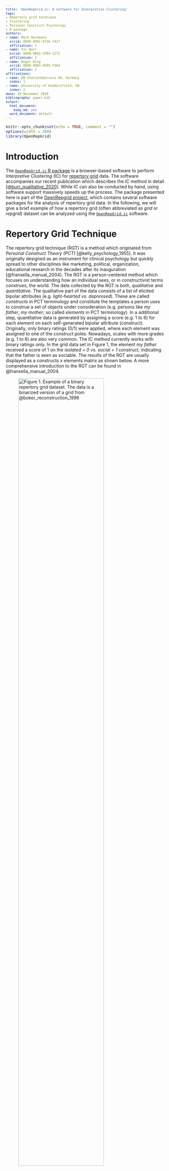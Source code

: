 ```yaml
---
title: 'OpenRepGrid.ic: A software for Interpretive Clustering'
tags:
- Repertory grid technique
- Clustering
- Personal Construct Psychology
- R package
authors:
- name: Mark Heckmann
  orcid: 0000-0002-0736-7417
  affiliation: 1
- name: Viv Burr
  orcid: 0000-0002-3784-1271
  affiliation: 2
- name: Nigel King
  orcid: 0000-0003-0585-7364
  affiliation: 2
affiliations:
- name: DB Station&Service AG, Germany
  index: 1
- name: University of Huddersfield, GB
  index: 2
date: 28 November 2020
bibliography: paper.bib
output:
  html_document:
    keep_md: yes
  word_document: default
---
```


<style type="text/css">
code.r{
  font-size: 12px;
}
pre {
  font-size: 12px
}
</style>


```r
knitr::opts_chunk$set(echo = TRUE, comment = "")
options(width = 200)
library(OpenRepGrid)
```

  
# Introduction

The [`OpenRepGrid.ic` R package](https://cran.r-project.org/web/packages/OpenRepGrid.ic/index.html) is a browser-based software to perform *Interpretive Clustering* (IC) for [repertory grid](https://en.wikipedia.org/wiki/Repertory_grid) data. The software accompanies our recent publication which describes the IC method in detail [[@burr_qualitative_2020]](https://doi.org/10.1080/14780887.2020.1794088). While IC can also be conducted by hand, using software support massively speeds up the process. The package presented here is part of the [OpenRepgrid project](http://openrepgrid.org/), which contains several software packages for the analysis of repertory grid data. In the following, we will give a brief example of how a repertory grid (often abbreviated as *grid* or *repgrid*) dataset can be analyzed using the [`OpenRepGrid.ic`](https://cran.r-project.org/web/packages/OpenRepGrid.ic/index.html) software.  


# Repertory Grid Technique 

The repertory grid technique (RGT) is a method which originated from *Personal Construct Theory (PCT)* [@kelly_psychology_1955]. It was originally designed as an instrument for clinical psychology but quickly spread to other disciplines like marketing, political, organization, educational research in the decades after its inauguration [@fransella_manual_2004]. The RGT is a person-centered method which focuses on understanding how an individual sees, or in constructivist terms *construes*, the world. The data collected by the RGT is both, *qualitative* and *quantitative*. The qualitative part of the data consists of a list of elicited bipolar attributes (e.g. *light-hearted vs. depressed*). These are called *constructs* in PCT terminology and constitute the templates a person uses to construe a set of objects under consideration (e.g. persons like *my father*, *my mother*; so called *elements* in PCT terminology). In a additional step, quantitative data is generated by assigning a score (e.g. 1 to 6) for each element on each self-generated bipolar attribute (construct). Originally, only binary ratings (0/1) were applied, where each element was assigned to one of the construct poles. Nowadays, scales with more grades (e.g. 1 to 6) are also very common. The IC method currently works with binary ratings only. In the grid data set in Figure 1, the element *my father* received a score of 1 on the *isolated = 0 vs. social = 1* construct, indicating that the father is seen as sociable. The results of the RGT are usually displayed as a constructs *x* elements matrix as shown below. A more comprehensive introduction to the RGT can be found in @fransella_manual_2004.


![**Figure 1.** Example of a binary repertory grid dataset. The data is a binarized version of a grid from @boker_reconstruction_1996](img/01-bertin-binary.png){ width=80% }


# Interpretive Clustering

IC is an idiographic method of interpretation which makes use of the qualitative and quantitative grid data. In addition to, for example, thematic analysis [see @braun_using_2006], IC not only takes into account the themes relevant in the participant's construing, but also the relation between the constructs via quantitative assessment. By assessing the constructs relations, implications which constructs hold for each other are identified. IC essentially identifies clusters of constructs which hold implications for each other. These clusters (or cliques) of constructs form the basis for a subsequent qualitative interpretation. We will provide a brief interpretation example below. The example builds on the analysis results the software generates as shown next. However, for a more thorough introduction to the IC method and comprehensive interpretations, the reader is referred to our publication [[@burr_qualitative_2020]](https://doi.org/10.1080/14780887.2020.1794088). 

# Running the software

The package can be downloaded from the CRAN repository via the R command `install.packages("OpenRepGrid.ic")`. The software is then started as follows.

```r
library(OpenRepGrid.ic)
ic()
```

Alternatively, there is a web version available under https://ic.openprepgrid.org. Also, a docker image is provided under https://hub.docker.com/repository/docker/markheckmann/openrepgrid.ic. Below a screenshot of the user interface is displayed. The image shows a grid dataset from an interview with *Sylvia* which is also contained in the package.

![**Figure 2.** Screenshot of the software.](img/02-screenshot.png)

The results of the IC analysis is not displayed interactively but is included into an MS Excel file that can be downloaded. Also the results of the intermediate IC steps as described in [Burr, King, and Heckmann (2020)](https://doi.org/10.1080/14780887.2020.1794088) are contained. The main purpose of the software is to automate the cluster identification step of the IC procedure, which is a cumbersome and error-prone task if performed manually. In Figure 3, an extract of the analysis results for Sylvia's grid and corresponding analysis settings as shown in Figure 2 are displayed and subsequently discussed.  

![**Figure 3.** Results of IC method.](img/03-analysis-result.png){ width=80% }


# Interpretation

Psychologically relevant information can be obtained from the interpretation of the network graphs. What follows is a shortened example. More comprehensive examples are outlined in our publication.

Sylvia’s diagram shows three clusters (also called cliques), which are highly overlapping. Two of these are of particular interest, sharing a ‘core’ of three constructs – ‘(+) Wild, free *vs* (-) controlled, contained’, ‘(+) Massive sense of space, expansive  *vs* (-) railed-off, small world’ and ‘(+) Freedom, wildness *vs*  (-) conventional’, with (+) indicating the preferred and (-) the non-preferred pole. In one cluster, these three constructs are strongly associated with ‘(+) Verdant *vs* (-) dead, nothing thriving’; the association between her preferred poles suggests that she is drawn to places that are thriving and green, wild and expansive, as opposed to those which lack life, are small-scale, controlled and conventional. However, these three constructs share another cluster with the construct ‘(+) Cosy *vs* (-) Chaotic’, where ‘cosy’ is her preferred pole. In this cluster, however, her desires for the wild, free and expansive appear to be in tension with her desire for the ‘cosy’, as they are aligned with her non-preferred pole ‘chaotic‘. The attraction of wild, free spaces for Sylvia is therefore not straightforward. 

The third cluster includes the ‘(+) Verdant *vs* (-) dead, nothing thriving’ construct, which is here associated with ‘(+) Exciting, a lot going on *vs* (-) flat, unvarying, depressed, unenergetic’, ‘(+) Dramatic *vs* (-) unvarying, goes on and on’ and ‘(+) Variable *vs* (-) doesn’t change’. This suggests that to Sylvia ‘verdant’ spaces are also full of excitement, drama and variability- they are full of life in these ways. However, the fact that these three constructs do not cluster with the wild/expansive/freedom constructs indicates that they constitute a somewhat separate idea for her. A ‘wild’ space for her need not be ‘exciting’, for example, although a ‘verdant’ space is likely to be both exciting and wild. Interpretive clustering therefore gives us insight into some of the complexity of Sylvia’s construing.


# Contributing

In order to maximize the package's usefulness for the research community, we welcome participation in the package's development. Experienced R programmers are asked to make pull requests to the [`OpenRepGrid.ic` github repository](https://github.com/markheckmann/OpenRepGrid.ic), [report issues](https://github.com/markheckmann/OpenRepGrid.ic/issues), or commit code snippets. Non-technical oriented researchers are invited to send us feature requests or suggestions for improvement.


# References


